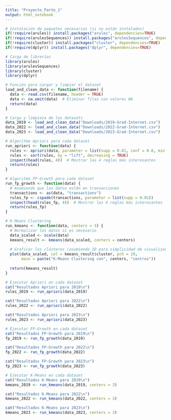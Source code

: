 ---
title: "Proyecto_Parte_1"
output: html_notebook
---
```{r}
# Instalación de paquetes necesarios (si no están instalados)
if(!require(arules)) install.packages("arules", dependencies=TRUE)
if(!require(arulesSequences)) install.packages("arulesSequences", dependencies=TRUE)
if(!require(cluster)) install.packages("cluster", dependencies=TRUE)
if(!require(dplyr)) install.packages("dplyr", dependencies=TRUE)

# Carga de librerías
library(arules)
library(arulesSequences)
library(cluster)
library(dplyr)

# Función para cargar y limpiar el dataset
load_and_clean_data <- function(filename) {
  data <- read.csv(filename, header = TRUE)
  data <- na.omit(data)  # Eliminar filas con valores NA
  return(data)
}

# Carga y limpieza de los datasets
data_2019 <- load_and_clean_data("Downloads/2019-Grad-Internet.csv")
data_2022 <- load_and_clean_data("Downloads/2022-Grad-Internet.csv")
data_2023 <- load_and_clean_data("Downloads/2023-Grad-Internet.csv")

# Algoritmo Apriori para cada dataset
run_apriori <- function(data) {
  rules <- apriori(data, parameter = list(supp = 0.01, conf = 0.8, minlen = 2))
  rules <- sort(rules, by = "lift", decreasing = TRUE)
  inspect(head(rules, 4))  # Mostrar las 4 reglas más interesantes
  return(rules)
}

# Algoritmo FP-Growth para cada dataset
run_fp_growth <- function(data) {
  # Asumiendo que los datos están en transacciones
  transactions <- as(data, "transactions")
  rules_fp <- cspade(transactions, parameter = list(supp = 0.01))
  inspect(head(rules_fp, 4))  # Mostrar las 4 reglas más interesantes
  return(rules_fp)
}

# K-Means Clustering
run_kmeans <- function(data, centers = 3) {
  # Normalizar los datos si es necesario
  data_scaled <- scale(data)
  kmeans_result <- kmeans(data_scaled, centers = centers)
  
  # Graficar los clústeres (asumiendo 2D para simplicidad de visualización)
  plot(data_scaled, col = kmeans_result$cluster, pch = 19, 
       main = paste("K-Means Clustering con", centers, "centros"))
  
  return(kmeans_result)
}

# Ejecutar Apriori en cada dataset
cat("Resultados Apriori para 2019\n")
rules_2019 <- run_apriori(data_2019)

cat("Resultados Apriori para 2022\n")
rules_2022 <- run_apriori(data_2022)

cat("Resultados Apriori para 2023\n")
rules_2023 <- run_apriori(data_2023)

# Ejecutar FP-Growth en cada dataset
cat("Resultados FP-Growth para 2019\n")
fp_2019 <- run_fp_growth(data_2019)

cat("Resultados FP-Growth para 2022\n")
fp_2022 <- run_fp_growth(data_2022)

cat("Resultados FP-Growth para 2023\n")
fp_2023 <- run_fp_growth(data_2023)

# Ejecutar K-Means en cada dataset
cat("Resultados K-Means para 2019\n")
kmeans_2019 <- run_kmeans(data_2019, centers = 3)

cat("Resultados K-Means para 2022\n")
kmeans_2022 <- run_kmeans(data_2022, centers = 3)

cat("Resultados K-Means para 2023\n")
kmeans_2023 <- run_kmeans(data_2023, centers = 3)
```
